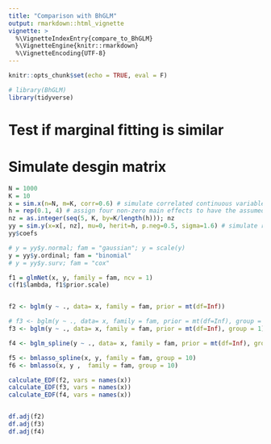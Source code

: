 ```yaml
---
title: "Comparison with BhGLM"
output: rmarkdown::html_vignette
vignette: >
  %\VignetteIndexEntry{compare_to_BhGLM}
  %\VignetteEngine{knitr::rmarkdown}
  %\VignetteEncoding{UTF-8}
---
```


```r
knitr::opts_chunk$set(echo = TRUE, eval = F)

# library(BhGLM)
library(tidyverse)
```

# Test if marginal fitting is similar

# Simulate desgin matrix


```r
N = 1000
K = 10
x = sim.x(n=N, m=K, corr=0.6) # simulate correlated continuous variables  
h = rep(0.1, 4) # assign four non-zero main effects to have the assumed heritabilty 
nz = as.integer(seq(5, K, by=K/length(h))); nz
yy = sim.y(x=x[, nz], mu=0, herit=h, p.neg=0.5, sigma=1.6) # simulate responses
yy$coefs

# y = yy$y.normal; fam = "gaussian"; y = scale(y)
y = yy$y.ordinal; fam = "binomial"
# y = yy$y.surv; fam = "cox" 

f1 = glmNet(x, y, family = fam, ncv = 1) 
c(f1$lambda, f1$prior.scale)


f2 <- bglm(y ~ ., data= x, family = fam, prior = mt(df=Inf))

# f3 <- bglm(y ~ ., data= x, family = fam, prior = mt(df=Inf), group = 2)
f3 <- bglm(y ~ ., data= x, family = fam, prior = mt(df=Inf), group = 1)

f4 <- bglm_spline(y ~ ., data= x, family = fam, prior = mt(df=Inf), group = 10)

f5 <- bmlasso_spline(x, y, family = fam, group = 10)
f6 <- bmlasso(x, y ,  family = fam, group = 10)

calculate_EDF(f2, vars = names(x))
calculate_EDF(f3, vars = names(x))
calculate_EDF(f4, vars = names(x))


df.adj(f2)
df.adj(f3)
df.adj(f4)
```




